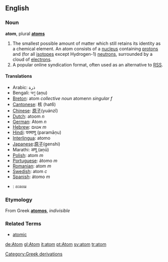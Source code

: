 {{wikipedia}}
==English==

=== Noun ===
'''atom''', plural '''[[atoms]]'''

# The smallest possible amount of matter which still retains its identity as a chemical element.  An atom consists of a [[nucleus]] containing [[proton]]s and (for all [[isotope]]s except Hydrogen-1) [[neutron]]s, surrounded by a cloud of [[electron]]s.
# A popular online syndication format, often used as an alternative to [[RSS]].

==== Translations ====
*Arabic: ذرة
*Bengali: অণু (aṇu)
*[[Breton]]: atom ''collective noun'' atomenn ''singular f''
*[[Cantonese]]: 核 (hat6)
*[[Chinese]]: [[原子]](yuánzǐ)
*[[Dutch]]: atoom ''n''
*[[German]]: Atom ''n''
*[[Hebrew]]: אטום ''m''
*[[Hindi]]: परमाणु (paramāṇu)
*[[Interlingua]]: atomo
*[[Japanese]]:[[原子]](genshi)
*Marathi: अणू (aṇū)
*[[Polish]]: atom ''m''
*[[Portuguese]]: átomo ''m''
*[[Romanian]]: atom ''m''
*[[Swedish]]: atom ''c''
*[[Spanish]]: átomo ''m''
*{{th}}: อะตอม

===Etymology===
From Greek '''[[atomos]]''', ''indivisible''

===Related Terms===
*[[atomic]]

[[Category:Greek derivations]]

[[de:Atom]]
[[gl:Atom]]
[[it:atom]]
[[pt:Atom]]
[[sv:atom]]
[[tr:atom]]